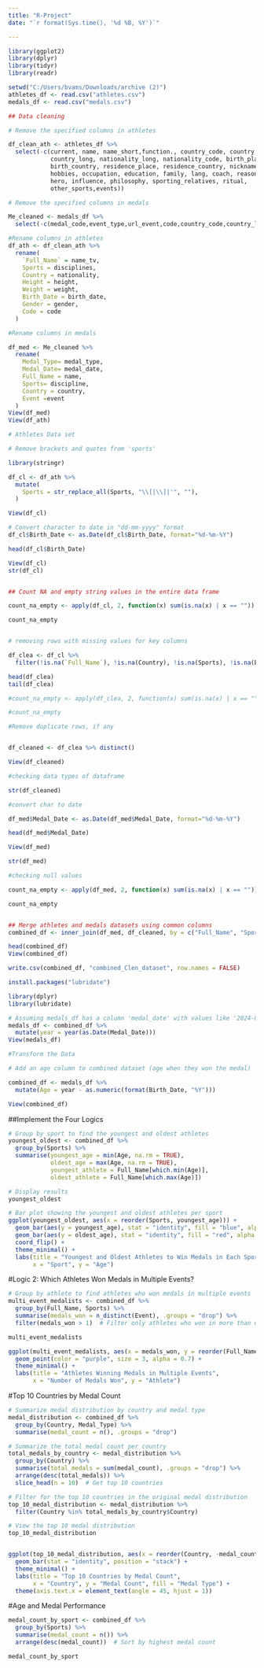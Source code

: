 ```yaml
---
title: "R-Project"
date: "`r format(Sys.time(), '%d %B, %Y')`"

---
```




```r
library(ggplot2)
library(dplyr)
library(tidyr)
library(readr)

```


```r
setwd("C:/Users/bvams/Downloads/archive (2)")
athletes_df <- read.csv("athletes.csv")
medals_df <- read.csv("medals.csv")

```



```r
## Data cleaning

# Remove the specified columns in athletes 

df_clean_ath <- athletes_df %>%
  select(-c(current, name, name_short,function., country_code, country, 
            country_long, nationality_long, nationality_code, birth_place, 
            birth_country, residence_place, residence_country, nickname, 
            hobbies, occupation, education, family, lang, coach, reason, 
            hero, influence, philosophy, sporting_relatives, ritual, 
            other_sports,events))

# Remove the specified columns in medals

Me_cleaned <- medals_df %>%
  select(-c(medal_code,event_type,url_event,code,country_code,country_long,gender))

```

```r
#Rename columns in athletes
df_ath <- df_clean_ath %>%
  rename(
    `Full_Name` = name_tv,
    Sports = disciplines,
    Country = nationality,
    Height = height,
    Weight = weight,
    Birth_Date = birth_date,
    Gender = gender,
    Code = code
  )

#Rename columns in medals

df_med <- Me_cleaned %>%
  rename(
    Medal_Type= medal_type,
    Medal_Date= medal_date,
    Full_Name = name,
    Sports= discipline,
    Country = country,
    Event =event
  )
View(df_med)
View(df_ath)


```

```r

# Athletes Data set

# Remove brackets and quotes from 'sports'

library(stringr)

df_cl <- df_ath %>%
  mutate(
    Sports = str_replace_all(Sports, "\\[|\\]|'", ""), 
  )

View(df_cl)

# Convert character to date in "dd-mm-yyyy" format
df_cl$Birth_Date <- as.Date(df_cl$Birth_Date, format="%d-%m-%Y")

head(df_cl$Birth_Date)

View(df_cl)
str(df_cl)


## Count NA and empty string values in the entire data frame

count_na_empty <- apply(df_cl, 2, function(x) sum(is.na(x) | x == ""))

count_na_empty


# removing rows with missing values for key columns

df_clea <- df_cl %>%
  filter(!is.na(`Full_Name`), !is.na(Country), !is.na(Sports), !is.na(Birth_Date), !is.na(Height), !is.na(Weight))

head(df_clea)
tail(df_clea)

#count_na_empty <- apply(df_clea, 2, function(x) sum(is.na(x) | x == ""))

#count_na_empty

#Remove duplicate rows, if any


df_cleaned <- df_clea %>% distinct()

View(df_cleaned)

#checking data types of dataframe

str(df_cleaned)

```

```r
#convert char to date 

df_med$Medal_Date <- as.Date(df_med$Medal_Date, format="%d-%m-%Y")

head(df_med$Medal_Date)

View(df_med)

str(df_med)

#checking null values 

count_na_empty <- apply(df_med, 2, function(x) sum(is.na(x) | x == ""))

count_na_empty



```

```r
## Merge athletes and medals datasets using common columns
combined_df <- inner_join(df_med, df_cleaned, by = c("Full_Name", "Sports", "Country"))

head(combined_df)
View(combined_df)
```


```r

write.csv(combined_df, "combined_Clen_dataset", row.names = FALSE)

```

```r
install.packages("lubridate")

```

```r

library(dplyr)
library(lubridate)

# Assuming medals_df has a column 'medal_date' with values like '2024-07-27'
medals_df <- combined_df %>%
  mutate(year = year(as.Date(Medal_Date)))
View(medals_df)
```



```r
#Transform the Data

# Add an age column to combined dataset (age when they won the medal)

combined_df <- medals_df %>%
  mutate(Age = year - as.numeric(format(Birth_Date, "%Y")))

```


```r
View(combined_df)
```


##Implement the Four Logics

```r
# Group by sport to find the youngest and oldest athletes
youngest_oldest <- combined_df %>%
  group_by(Sports) %>%
  summarise(youngest_age = min(Age, na.rm = TRUE),
            oldest_age = max(Age, na.rm = TRUE),
            youngest_athlete = Full_Name[which.min(Age)],
            oldest_athlete = Full_Name[which.max(Age)])

# Display results
youngest_oldest


```

```r
# Bar plot showing the youngest and oldest athletes per sport
ggplot(youngest_oldest, aes(x = reorder(Sports, youngest_age))) +
  geom_bar(aes(y = youngest_age), stat = "identity", fill = "blue", alpha = 0.7) +
  geom_bar(aes(y = oldest_age), stat = "identity", fill = "red", alpha = 0.5) +
  coord_flip() +
  theme_minimal() +
  labs(title = "Youngest and Oldest Athletes to Win Medals in Each Sport", 
       x = "Sport", y = "Age")


```

#Logic 2: Which Athletes Won Medals in Multiple Events?

```r
# Group by athlete to find athletes who won medals in multiple events
multi_event_medalists <- combined_df %>%
  group_by(Full_Name, Sports) %>%
  summarise(medals_won = n_distinct(Event), .groups = "drop") %>%
  filter(medals_won > 1)  # Filter only athletes who won in more than one event

multi_event_medalists


```

```r
ggplot(multi_event_medalists, aes(x = medals_won, y = reorder(Full_Name, medals_won))) +
  geom_point(color = "purple", size = 3, alpha = 0.7) +
  theme_minimal() +
  labs(title = "Athletes Winning Medals in Multiple Events", 
       x = "Number of Medals Won", y = "Athlete")


```

#Top 10 Countries by Medal Count

```r

# Summarize medal distribution by country and medal type
medal_distribution <- combined_df %>%
  group_by(Country, Medal_Type) %>%
  summarise(medal_count = n(), .groups = "drop")

# Summarize the total medal count per country
total_medals_by_country <- medal_distribution %>%
  group_by(Country) %>%
  summarise(total_medals = sum(medal_count), .groups = "drop") %>%
  arrange(desc(total_medals)) %>%
  slice_head(n = 10)  # Get top 10 countries

# Filter for the top 10 countries in the original medal distribution
top_10_medal_distribution <- medal_distribution %>%
  filter(Country %in% total_medals_by_country$Country)

# View the top 10 medal distribution
top_10_medal_distribution



```

```r

ggplot(top_10_medal_distribution, aes(x = reorder(Country, -medal_count), y = medal_count, fill = Medal_Type)) +
  geom_bar(stat = "identity", position = "stack") +
  theme_minimal() +
  labs(title = "Top 10 Countries by Medal Count", 
       x = "Country", y = "Medal Count", fill = "Medal Type") +
  theme(axis.text.x = element_text(angle = 45, hjust = 1))

```

#Age and Medal Performance

```r
medal_count_by_sport <- combined_df %>%
  group_by(Sports) %>%
  summarise(medal_count = n()) %>%
  arrange(desc(medal_count))  # Sort by highest medal count

medal_count_by_sport

```








